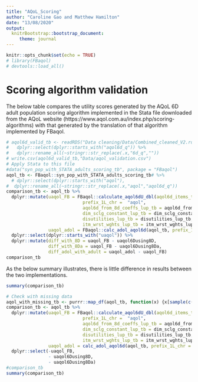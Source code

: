 ```yaml
---
title: "AQoL_Scoring"
author: "Caroline Gao and Matthew Hamilton"
date: "13/08/2020"
output: 
  knitrBootstrap::bootstrap_document:
     theme: journal
---
```


```r
knitr::opts_chunk$set(echo = TRUE)
# library(FBaqol)
# devtools::load_all()
```

# Scoring algorithm validation

The below table compares the utility scores generated by the AQoL 6D adult population scoring algorithm implemented in the Stata file downloaded from the AQoL website (https://www.aqol.com.au/index.php/scoring-algorithms) with that generated by the translation of that algorithm implemented by FBaqol.

```r
# aqol6d_valid_tb <- readRDS("Data cleaning/Data/Combined_cleaned_V2.rds") %>%
#   dplyr::select(dplyr::starts_with("aqol6d_q")) %>%
#   dplyr::rename_all(~stringr::str_replace(.x,"6d_q",""))
# write.csv(aqol6d_valid_tb,"Data/aqol_validation.csv")
# Apply Stata to this file
#data("syn_pop_with_STATA_adults_scoring_tb", package = "FBaqol")
aqol_tb <- FBaqol::syn_pop_with_STATA_adults_scoring_tb# %>% 
  # dplyr::select(dplyr::starts_with("aqol"),                                                        dplyr::starts_with("uaqol")) %>%
#  dplyr::rename_all(~stringr::str_replace(.x,"aqol","aqol6d_q")) 
comparison_tb <- aqol_tb %>%
  dplyr::mutate(uaqol_FB = FBaqol::calculate_aqol6dU_dbl(aqol6d_items_tb = aqol_tb,
                             prefix_1L_chr =  "aqol",
                             aqol6d_from_8d_coeffs_lup_tb = aqol6d_from_8d_coeffs_lup_tb,
                             dim_sclg_constant_lup_tb = dim_sclg_constant_lup_tb,
                             disutilities_lup_tb = disutilities_lup_tb,
                             itm_wrst_wghts_lup_tb = itm_wrst_wghts_lup_tb),
                uaqol_adol = FBaqol::calc_adol_aqol6d(aqol_tb, prefix_1L_chr = "aqol",id_var_nm_1L_chr = "v1")) %>%
  dplyr::select(dplyr::starts_with("uaqol")) %>%
  dplyr::mutate(diff_with_8D = uaqol_FB - uaqol6Dusing8D,
                diff_with_8Da = uaqol_FB - uaqol6Dusing8Da,
                diff_adol_with_adult = uaqol_adol - uaqol_FB)
comparison_tb
```

As the below summary illustrates, there is little difference in results between the two implementations.

```r
summary(comparison_tb)
```

```r
# Check with missing data
aqol_with_missing_tb <- purrr::map_df(aqol_tb, function(x) {x[sample(c(TRUE, NA), prob = c(0.8, 0.2), size = length(x), replace = TRUE)]})
comparison_tb <- aqol_tb %>%
  dplyr::mutate(uaqol_FB = FBaqol::calculate_aqol6dU_dbl(aqol6d_items_tb = aqol_tb,
                             prefix_1L_chr =  "aqol",
                             aqol6d_from_8d_coeffs_lup_tb = aqol6d_from_8d_coeffs_lup_tb,
                             dim_sclg_constant_lup_tb = dim_sclg_constant_lup_tb,
                             disutilities_lup_tb = disutilities_lup_tb,
                             itm_wrst_wghts_lup_tb = itm_wrst_wghts_lup_tb),
                uaqol_adol = calc_adol_aqol6d(aqol_tb, prefix_1L_chr = "aqol",id_var_nm_1L_chr = "v1")) %>%
  dplyr::select(-uaqol_FB,
                - uaqol6Dusing8D,
                - uaqol6Dusing8Da)
#comparison_tb
summary(comparison_tb)
```

